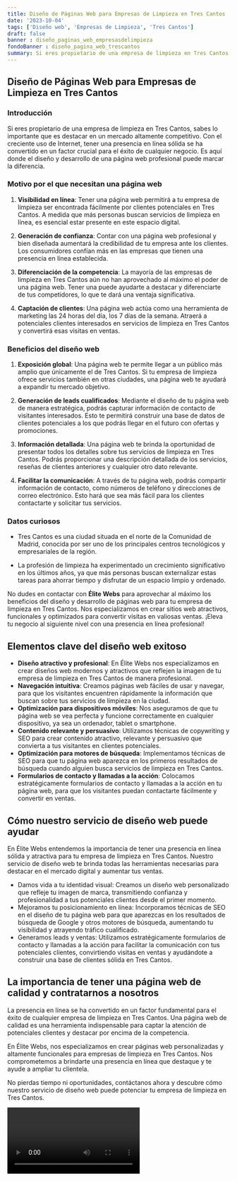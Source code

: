 ```yaml
---
title: Diseño de Páginas Web para Empresas de Limpieza en Tres Cantos
date: '2023-10-04'
tags: ['Diseño web', 'Empresas de Limpieza', 'Tres Cantos']
draft: false
banner : diseño_paginas_web_empresasdelimpieza
fondoBanner : diseño_pagina_web_trescantos
summary: Si eres propietario de una empresa de limpieza en Tres Cantos, sabes lo importante que es destacar en un mercado altamente competitivo. Con el creciente uso de Internet, tener una presencia en línea sólida se ha convertido en un factor crucial para el éxito de cualquier negocio. Es aquí donde el diseño y desarrollo de una página web profesional puede marcar la diferencia.
---
```


## Diseño de Páginas Web para Empresas de Limpieza en Tres Cantos

### Introducción

Si eres propietario de una empresa de limpieza en Tres Cantos, sabes lo importante que es destacar en un mercado altamente competitivo. Con el creciente uso de Internet, tener una presencia en línea sólida se ha convertido en un factor crucial para el éxito de cualquier negocio. Es aquí donde el diseño y desarrollo de una página web profesional puede marcar la diferencia.

### Motivo por el que necesitan una página web

1. **Visibilidad en línea**: Tener una página web permitirá a tu empresa de limpieza ser encontrada fácilmente por clientes potenciales en Tres Cantos. A medida que más personas buscan servicios de limpieza en línea, es esencial estar presente en este espacio digital.

2. **Generación de confianza**: Contar con una página web profesional y bien diseñada aumentará la credibilidad de tu empresa ante los clientes. Los consumidores confían más en las empresas que tienen una presencia en línea establecida.

3. **Diferenciación de la competencia**: La mayoría de las empresas de limpieza en Tres Cantos aún no han aprovechado al máximo el poder de una página web. Tener una puede ayudarte a destacar y diferenciarte de tus competidores, lo que te dará una ventaja significativa.

4. **Captación de clientes**: Una página web actúa como una herramienta de marketing las 24 horas del día, los 7 días de la semana. Atraerá a potenciales clientes interesados en servicios de limpieza en Tres Cantos y convertirá esas visitas en ventas.

### Beneficios del diseño web

1. **Exposición global**: Una página web te permite llegar a un público más amplio que únicamente el de Tres Cantos. Si tu empresa de limpieza ofrece servicios también en otras ciudades, una página web te ayudará a expandir tu mercado objetivo.

2. **Generación de leads cualificados**: Mediante el diseño de tu página web de manera estratégica, podrás capturar información de contacto de visitantes interesados. Esto te permitirá construir una base de datos de clientes potenciales a los que podrás llegar en el futuro con ofertas y promociones.

3. **Información detallada**: Una página web te brinda la oportunidad de presentar todos los detalles sobre tus servicios de limpieza en Tres Cantos. Podrás proporcionar una descripción detallada de los servicios, reseñas de clientes anteriores y cualquier otro dato relevante.

4. **Facilitar la comunicación**: A través de tu página web, podrás compartir información de contacto, como números de teléfono y direcciones de correo electrónico. Esto hará que sea más fácil para los clientes contactarte y solicitar tus servicios.

### Datos curiosos

- Tres Cantos es una ciudad situada en el norte de la Comunidad de Madrid, conocida por ser uno de los principales centros tecnológicos y empresariales de la región.

- La profesión de limpieza ha experimentado un crecimiento significativo en los últimos años, ya que más personas buscan externalizar estas tareas para ahorrar tiempo y disfrutar de un espacio limpio y ordenado.

No dudes en contactar con **Élite Webs** para aprovechar al máximo los beneficios del diseño y desarrollo de páginas web para tu empresa de limpieza en Tres Cantos. Nos especializamos en crear sitios web atractivos, funcionales y optimizados para convertir visitas en valiosas ventas. ¡Eleva tu negocio al siguiente nivel con una presencia en línea profesional!

<GifSeo />

<Cta />

## Elementos clave del diseño web exitoso
- **Diseño atractivo y profesional**: En Élite Webs nos especializamos en crear diseños web modernos y atractivos que reflejen la imagen de tu empresa de limpieza en Tres Cantos de manera profesional.
- **Navegación intuitiva**: Creamos páginas web fáciles de usar y navegar, para que los visitantes encuentren rápidamente la información que buscan sobre tus servicios de limpieza en la ciudad.
- **Optimización para dispositivos móviles**: Nos aseguramos de que tu página web se vea perfecta y funcione correctamente en cualquier dispositivo, ya sea un ordenador, tablet o smartphone.
- **Contenido relevante y persuasivo**: Utilizamos técnicas de copywriting y SEO para crear contenido atractivo, relevante y persuasivo que convierta a tus visitantes en clientes potenciales.
- **Optimización para motores de búsqueda**: Implementamos técnicas de SEO para que tu página web aparezca en los primeros resultados de búsqueda cuando alguien busca servicios de limpieza en Tres Cantos.
- **Formularios de contacto y llamadas a la acción**: Colocamos estratégicamente formularios de contacto y llamadas a la acción en tu página web, para que los visitantes puedan contactarte fácilmente y convertir en ventas.

## Cómo nuestro servicio de diseño web puede ayudar
En Élite Webs entendemos la importancia de tener una presencia en línea sólida y atractiva para tu empresa de limpieza en Tres Cantos. Nuestro servicio de diseño web te brinda todas las herramientas necesarias para destacar en el mercado digital y aumentar tus ventas.

- Damos vida a tu identidad visual: Creamos un diseño web personalizado que refleje tu imagen de marca, transmitiendo confianza y profesionalidad a tus potenciales clientes desde el primer momento.
- Mejoramos tu posicionamiento en línea: Incorporamos técnicas de SEO en el diseño de tu página web para que aparezcas en los resultados de búsqueda de Google y otros motores de búsqueda, aumentando tu visibilidad y atrayendo tráfico cualificado.
- Generamos leads y ventas: Utilizamos estratégicamente formularios de contacto y llamadas a la acción para facilitar la comunicación con tus potenciales clientes, convirtiendo visitas en ventas y ayudándote a construir una base de clientes sólida en Tres Cantos.

## La importancia de tener una página web de calidad y contratarnos a nosotros

La presencia en línea se ha convertido en un factor fundamental para el éxito de cualquier empresa de limpieza en Tres Cantos. Una página web de calidad es una herramienta indispensable para captar la atención de potenciales clientes y destacar por encima de la competencia.

En Élite Webs, nos especializamos en crear páginas web personalizadas y altamente funcionales para empresas de limpieza en Tres Cantos. Nos comprometemos a brindarte una presencia en línea que destaque y te ayude a ampliar tu clientela.

No pierdas tiempo ni oportunidades, contáctanos ahora y descubre cómo nuestro servicio de diseño web puede potenciar tu empresa de limpieza en Tres Cantos.

<Video />

<CtaBot job='Empresas de Limpieza' city='Tres Cantos'/>

<Gmaps query='Tres Cantos+españa+maps' />
